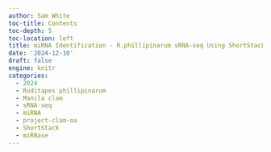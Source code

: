 ```yaml
---
author: Sam White
toc-title: Contents
toc-depth: 5
toc-location: left
title: miRNA Identification - R.phillipinarum sRNA-seq Using ShortStack and miRBase Mature miRNAs
date: '2024-12-10'
draft: false
engine: knitr
categories: 
  - 2024
  - Ruditapes phillipinarum
  - Manila clam
  - sRNA-seq
  - miRNA
  - project-clam-oa
  - ShortStack
  - miRBase
---
```

